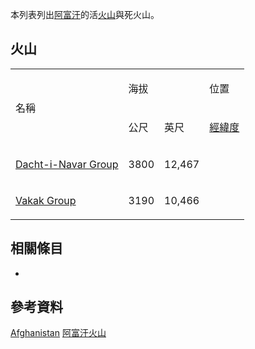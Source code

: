  
<!--This list is split from its main article where many elevations are incorrect-->
{{GeoGroupTemplate}}
{{seealso|火山列表}}
本列表列出[[阿富汗|阿富汗]]的活[[火山|火山]]與死火山。

== 火山 ==
{| border="1" cellpadding="1" cellspacing="0" 
|- align="center" bgcolor="cccccc"
| rowspan="2"|名稱 ||colspan ="2"| 海拔 || 位置  ||rowspan="2"| 最近爆發
|- align="center" bgcolor="cccccc"
| 公尺||英尺||[[經緯度|經緯度]]
|- align="right"
| align="left" |[[Dacht-i-Navar_Group|Dacht-i-Navar Group]] || 3800 || 12,467 || {{coord|33.95|N|67.92|E|type:mountain|name=Dacht-i-Navar Group}} || Holocene
|- align="right"
| align="left" |[[Vakak_Group|Vakak Group]] || 3190 || 10,466 || {{coord|34.25|N|67.97|E|type:mountain|name=Vakak Group}} || Holocene
|}

== 相關條目 ==
* {{tsl|en|List of mountains in Afghanistan|阿富汗山峰列表}}

== 參考資料 ==
{{Reflist}}
{{Global Volcanism Program}}

[[Category:火山列表|Afghanistan]]
[[Category:阿富汗火山|]]